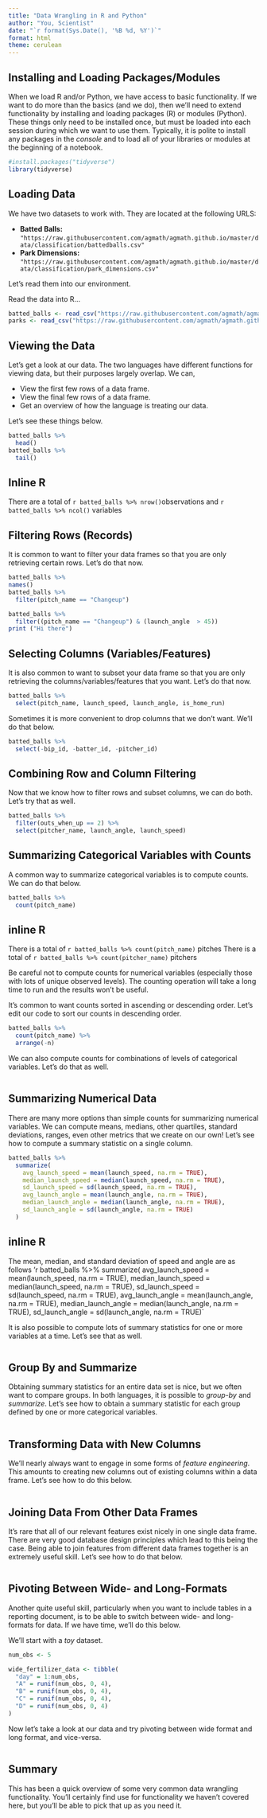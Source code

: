 ---
title: "Data Wrangling in R and Python"
author: "You, Scientist"
date: "`r format(Sys.Date(), '%B %d, %Y')`"
format: html
theme: cerulean
---

## Installing and Loading Packages/Modules

When we load R and/or Python, we have access to basic functionality. If we want to do more than the basics (and we do), then we'll need to extend functionality by installing and loading packages (R) or modules (Python). These things only need to be installed once, but must be loaded into each session during which we want to use them. Typically, it is polite to install any packages in the *console* and to load all of your libraries or modules at the beginning of a notebook.

```{r}
#install.packages("tidyverse")
library(tidyverse)
```


## Loading Data

We have two datasets to work with. They are located at the following URLS:

+ **Batted Balls:** `"https://raw.githubusercontent.com/agmath/agmath.github.io/master/data/classification/battedballs.csv"`
+ **Park Dimensions:** `"https://raw.githubusercontent.com/agmath/agmath.github.io/master/data/classification/park_dimensions.csv"`

Let's read them into our environment. 

Read the data into R...

```{r}
batted_balls <- read_csv("https://raw.githubusercontent.com/agmath/agmath.github.io/master/data/classification/battedballs.csv")
parks <- read_csv("https://raw.githubusercontent.com/agmath/agmath.github.io/master/data/classification/park_dimensions.csv")
```
## Viewing the Data

Let's get a look at our data. The two languages have different functions for viewing data, but their purposes largely overlap. We can,

+ View the first few rows of a data frame.
+ View the final few rows of a data frame.
+ Get an overview of how the language is treating our data.

Let's see these things below.

```{r}
batted_balls %>%
  head()
batted_balls %>%
  tail()
```
## Inline R
There are a total of `r batted_balls %>% nrow()`observations and ` r batted_balls %>% ncol()` variables

## Filtering Rows (Records)

It is common to want to filter your data frames so that you are only retrieving certain rows. Let's do that now.

```{r}
batted_balls %>%
names()
batted_balls %>%
  filter(pitch_name == "Changeup")

batted_balls %>%
  filter((pitch_name == "Changeup") & (launch_angle  > 45))
print ("Hi there")
```


## Selecting Columns (Variables/Features)

It is also common to want to subset your data frame so that you are only retrieving the columns/variables/features that you want. Let's do that now.

```{r}
batted_balls %>%
  select(pitch_name, launch_speed, launch_angle, is_home_run)
```


Sometimes it is more convenient to drop columns that we don't want. We'll do that below.

```{r}
batted_balls %>%
  select(-bip_id, -batter_id, -pitcher_id)
```


## Combining Row and Column Filtering

Now that we know how to filter rows and subset columns, we can do both. Let's try that as well.

```{r}
batted_balls %>%
  filter(outs_when_up == 2) %>%
  select(pitcher_name, launch_angle, launch_speed)
```


## Summarizing Categorical Variables with Counts

A common way to summarize categorical variables is to compute counts. We can do that below.

```{r}
batted_balls %>%
  count(pitch_name)
```
## inline R
There is a total of `r batted_balls %>% count(pitch_name)` pitches
There is a total of `r batted_balls %>% count(pitcher_name)` pitchers


Be careful not to compute counts for numerical variables (especially those with lots of unique observed levels). The counting operation will take a long time to run and the results won't be useful.

It's common to want counts sorted in ascending or descending order. Let's edit our code to sort our counts in descending order.

```{r}
batted_balls %>%
  count(pitch_name) %>%
  arrange(-n)
```



We can also compute counts for combinations of levels of categorical variables. Let's do that as well.

```{r}

```



## Summarizing Numerical Data

There are many more options than simple counts for summarizing numerical variables. We can compute means, medians, other quartiles, standard deviations, ranges, even other metrics that we create on our own! Let's see how to compute a summary statistic on a single column.

```{r}
batted_balls %>%
  summarize(
    avg_launch_speed = mean(launch_speed, na.rm = TRUE),
    median_launch_speed = median(launch_speed, na.rm = TRUE),
    sd_launch_speed = sd(launch_speed, na.rm = TRUE),
    avg_launch_angle = mean(launch_angle, na.rm = TRUE),
    median_launch_angle = median(launch_angle, na.rm = TRUE),
    sd_launch_angle = sd(launch_angle, na.rm = TRUE)
  )
```

## inline R
The mean, median, and standard deviation of speed and angle are as follows 'r batted_balls %>%
  summarize(
    avg_launch_speed = mean(launch_speed, na.rm = TRUE),
    median_launch_speed = median(launch_speed, na.rm = TRUE),
    sd_launch_speed = sd(launch_speed, na.rm = TRUE),
    avg_launch_angle = mean(launch_angle, na.rm = TRUE),
    median_launch_angle = median(launch_angle, na.rm = TRUE),
    sd_launch_angle = sd(launch_angle, na.rm = TRUE)`

It is also possible to compute lots of summary statistics for one or more variables at a time. Let's see that as well.

```{r}

```



## Group By and Summarize

Obtaining summary statistics for an entire data set is nice, but we often want to compare groups. In both languages, it is possible to *group-by* and *summarize*. Let's see how to obtain a summary statistic for each group defined by one or more categorical variables.

```{r}

```



## Transforming Data with New Columns

We'll nearly always want to engage in some forms of *feature engineering*. This amounts to creating new columns out of existing columns within a data frame. Let's see how to do this below.

```{r}

```



## Joining Data From Other Data Frames

It's rare that all of our relevant features exist nicely in one single data frame. There are very good database design principles which lead to this being the case. Being able to join features from different data frames together is an extremely useful skill. Let's see how to do that below.

```{r}

```



## Pivoting Between Wide- and Long-Formats

Another quite useful skill, particularly when you want to include tables in a reporting document, is to be able to switch between wide- and long-formats for data. If we have time, we'll do this below.

We'll start with a *toy* dataset.

```{r}
num_obs <- 5

wide_fertilizer_data <- tibble(
  "day" = 1:num_obs,
  "A" = runif(num_obs, 0, 4),
  "B" = runif(num_obs, 0, 4),
  "C" = runif(num_obs, 0, 4),
  "D" = runif(num_obs, 0, 4)
)
```


Now let's take a look at our data and try pivoting between wide format and long format, and vice-versa.

```{r}

```



## Summary

This has been a quick overview of some very common data wrangling functionality. You'll certainly find use for functionality we haven't covered here, but you'll be able to pick that up as you need it.



